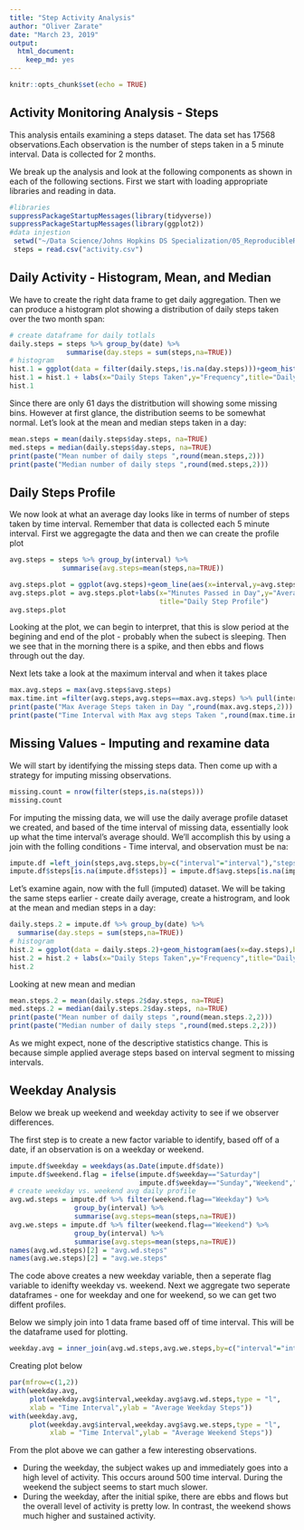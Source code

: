 ---
title: "Step Activity Analysis"
author: "Oliver Zarate"
date: "March 23, 2019"
output: 
  html_document: 
    keep_md: yes
---

```{r setup, include=FALSE}
knitr::opts_chunk$set(echo = TRUE)
```

## Activity Monitoring Analysis - Steps  

This analysis entails examining a steps dataset. The data set has 17568 observations.Each observation is the number of steps taken in a 5 minute interval. Data is collected for 2 months.

We break up the analysis and look at the following components as shown in each of the following sections. First we start with loading appropriate libraries and reading in data.

```{r }
#libraries
suppressPackageStartupMessages(library(tidyverse))
suppressPackageStartupMessages(library(ggplot2))
#data injestion
 setwd("~/Data Science/Johns Hopkins DS Specialization/05_ReproducibleResearch/week 2 project")
 steps = read.csv("activity.csv") 
```

## Daily Activity - Histogram, Mean, and Median

We have to create the right data frame to get daily aggregation. Then we can produce a histogram plot showing a distribution of daily steps taken over the two month span:

```{r }
# create dataframe for daily totlals
daily.steps = steps %>% group_by(date) %>% 
              summarise(day.steps = sum(steps,na=TRUE))
# histogram
hist.1 = ggplot(data = filter(daily.steps,!is.na(day.steps)))+geom_histogram(aes(x=day.steps), binwidth = 1000)
hist.1 = hist.1 + labs(x="Daily Steps Taken",y="Frequency",title="Daily Step Distribution")
hist.1
```

Since there are only 61 days the distritbution will showing some missing bins. However at first glance, the distribution seems to be somewhat normal. Let's look at the mean and median steps taken in a day:

```{r }
mean.steps = mean(daily.steps$day.steps, na=TRUE)
med.steps = median(daily.steps$day.steps, na=TRUE)
print(paste("Mean number of daily steps ",round(mean.steps,2)))
print(paste("Median number of daily steps ",round(med.steps,2)))
```

## Daily Steps Profile

We now look at what an average day looks like in terms of number of steps taken by time interval. Remember that data is collected each 5 minute interval. First we aggregagte the data and then we can create the profile plot

```{r  }
avg.steps = steps %>% group_by(interval) %>% 
             summarise(avg.steps=mean(steps,na=TRUE))

avg.steps.plot = ggplot(avg.steps)+geom_line(aes(x=interval,y=avg.steps))
avg.steps.plot = avg.steps.plot+labs(x="Minutes Passed in Day",y="Average Steps in Interval",
                                     title="Daily Step Profile")
avg.steps.plot
```

Looking at the plot, we can begin to interpret, that this is slow period at the begining and end of the plot - probably when the subect is sleeping. Then we see that in the morning there is a spike, and then ebbs and flows through out the day.

Next lets take a look at the maximum interval and when it takes place

```{r }
max.avg.steps = max(avg.steps$avg.steps)
max.time.int =filter(avg.steps,avg.steps==max.avg.steps) %>% pull(interval)
print(paste("Max Average Steps taken in Day ",round(max.avg.steps,2)))
print(paste("Time Interval with Max avg steps Taken ",round(max.time.int,2)))
```

## Missing Values - Imputing and rexamine data
We will start by identifying the missing steps data. Then come up with a strategy for imputing missing observations.

```{r }
missing.count = nrow(filter(steps,is.na(steps)))
missing.count
```

For imputing the missing data, we will use the daily average profile dataset we created, and based of the time interval of missing data, essentially look up what the time interval's average should. We'll accomplish this by using a join with the folling conditions - Time interval, and observation must be na:

```{r }
impute.df =left_join(steps,avg.steps,by=c("interval"="interval"),"steps"="NA") 
impute.df$steps[is.na(impute.df$steps)] = impute.df$avg.steps[is.na(impute.df$steps)]

```

Let's examine again, now with the full (imputed) dataset. We will be taking the same steps earlier - create daily average, create a histrogram, and look at the mean and median steps in a day:

```{r }
daily.steps.2 = impute.df %>% group_by(date) %>% 
  summarise(day.steps = sum(steps,na=TRUE))
# histogram
hist.2 = ggplot(data = daily.steps.2)+geom_histogram(aes(x=day.steps),binwidth = 500)
hist.2 = hist.2 + labs(x="Daily Steps Taken",y="Frequency",title="Daily Step Distribution")
hist.2
```

Looking at new mean and median 

```{r }
mean.steps.2 = mean(daily.steps.2$day.steps, na=TRUE)
med.steps.2 = median(daily.steps.2$day.steps, na=TRUE)
print(paste("Mean number of daily steps ",round(mean.steps.2,2)))
print(paste("Median number of daily steps ",round(med.steps.2,2)))
```

As we might expect, none of the descriptive statistics change. This is because simple applied average steps based on interval segment to missing intervals. 

## Weekday Analysis

Below we break up weekend and weekday activity to see if we observer differences.

The first step is to create a new factor variable to identify, based off of a date, if an observation is on a weekday or weekend. 

``` {r }
impute.df$weekday = weekdays(as.Date(impute.df$date))
impute.df$weekend.flag = ifelse(impute.df$weekday=="Saturday"|
                                impute.df$weekday=="Sunday","Weekend","Weekday")
# create weekday vs. weekend avg daily profile
avg.wd.steps = impute.df %>% filter(weekend.flag=="Weekday") %>% 
                group_by(interval) %>% 
                summarise(avg.steps=mean(steps,na=TRUE))
avg.we.steps = impute.df %>% filter(weekend.flag=="Weekend") %>% 
                group_by(interval) %>% 
                summarise(avg.steps=mean(steps,na=TRUE))
names(avg.wd.steps)[2] = "avg.wd.steps"
names(avg.we.steps)[2] = "avg.we.steps"
```

The code above creates a new weekday variable, then a seperate flag variable to idenifty weekday vs. weekend. Next we aggregate two seperate dataframes - one for weekday and one for weekend, so we can get two diffent profiles.

Below we simply join into 1 data frame based off of time interval. This will be the dataframe used for plotting. 

```{r }
weekday.avg = inner_join(avg.wd.steps,avg.we.steps,by=c("interval"="interval"))
```

Creating plot below

```{r }
par(mfrow=c(1,2))
with(weekday.avg,
     plot(weekday.avg$interval,weekday.avg$avg.wd.steps,type = "l",
     xlab = "Time Interval",ylab = "Average Weekday Steps"))
with(weekday.avg,
     plot(weekday.avg$interval,weekday.avg$avg.we.steps,type = "l",
          xlab = "Time Interval",ylab = "Average Weekend Steps"))
```

From the plot above we can gather a few interesting observations.

* During the weekday, the subject wakes up and immediately goes into a high level of activity. This occurs around 500 time interval. During the weekend the subject seems to start much slower.
* During the weekday, after the initial spike, there are ebbs and flows but the overall level of activity is pretty low. In contrast, the weekend shows much higher and sustained activity.